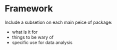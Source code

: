 # Framework

Include a subsetion on each main peice of package:

* what is it for
* things to be wary of
* specific use for data analysis
